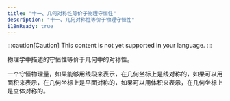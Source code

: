 ```yaml
---
title: "十一、几何对称性等价于物理守恒性"
description: "十一、几何对称性等价于物理守恒性"
i18nReady: true
---
```


:::caution[Caution]
This content is not yet supported in your language.
:::



物理学中描述的守恒性等价于几何中的对称性。

一个守恒物理量，如果能够用线段来表示，在几何坐标上是线对称的，如果可以用面积来表示，在几何坐标上是平面对称的，如果可以用体积来表示，在几何坐标上是立体对称的。

<br />
<LinkCard
  title="前往本章节讨论区"
  href="https://forum.unifiedfieldtheory.cn/questions/10010000000000139"
  description="看看大家阅读完本章之后都在讨论什么，并发表你自己的看法~"
  target="_blank"
/>
